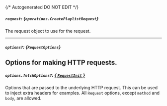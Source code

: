 {/* Autogenerated DO NOT EDIT  */}

##### `request`: *{`operations.CreatePlaylistRequest`}*
The request object to use for the request.

<Collapsible openLabel={Labels.showProperties} closeLabel={Labels.hideProperties}>
  <CreatePlaylistRequest />
</Collapsible>

---
##### `options?`: *{`RequestOptions`}*
Options for making HTTP requests.
---
##### `options.fetchOptions?`: [*{ `RequestInit` }*](https://developer.mozilla.org/en-US/docs/Web/API/Request/Request#options)
Options that are passed to the underlying HTTP request. This can be used to inject extra headers for examples. All `Request` options, except `method` and `body`, are allowed.

